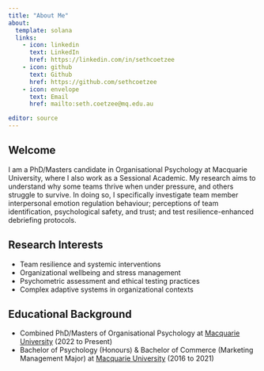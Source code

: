 ```yaml
---
title: "About Me"
about:
  template: solana
  links:
    - icon: linkedin
      text: LinkedIn
      href: https://linkedin.com/in/sethcoetzee 
    - icon: github
      text: Github
      href: https://github.com/sethcoetzee
    - icon: envelope
      text: Email
      href: mailto:seth.coetzee@mq.edu.au

editor: source
---
```


## Welcome

I am a PhD/Masters candidate in Organisational Psychology at Macquarie University, where I also work as a Sessional Academic. My research aims to understand why some teams thrive when under pressure, and others struggle to survive. In doing so, I specifically investigate team member interpersonal emotion regulation behaviour; perceptions of team identification, psychological safety, and trust; and test resilience-enhanced debriefing protocols. 

## Research Interests

- Team resilience and systemic interventions
- Organizational wellbeing and stress management
- Psychometric assessment and ethical testing practices
- Complex adaptive systems in organizational contexts

## Educational Background

- Combined PhD/Masters of Organisational Psychology at [Macquarie University](https://www.mq.edu.au/) (2022 to Present)
- Bachelor of Psychology (Honours) & Bachelor of Commerce (Marketing Management Major) at [Macquarie University](https://www.mq.edu.au/) (2016 to 2021)
